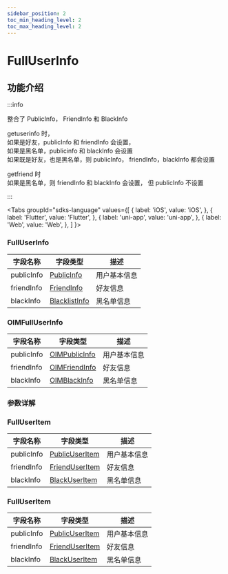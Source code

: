 ```yaml
---
sidebar_position: 2
toc_min_heading_level: 2
toc_max_heading_level: 2
---
```


# FullUserInfo

## 功能介绍

:::info

整合了 PublicInfo， FriendInfo 和 BlackInfo

getuserinfo 时，  
 如果是好友，publicInfo 和 friendInfo 会设置，  
 如果是黑名单，publicinfo 和 blackInfo 会设置  
 如果既是好友，也是黑名单，则 publicInfo， friendInfo，blackInfo 都会设置

getfriend 时  
 如果是黑名单，则 friendInfo 和 blackInfo 会设置， 但 publicInfo 不设置

:::

<Tabs
groupId="sdks-language"
values={[
{ label: 'iOS', value: 'iOS', },
{ label: 'Flutter', value: 'Flutter', },
{ label: 'uni-app', value: 'uni-app', },
{ label: 'Web', value: 'Web', },
]
}>

<TabItem value="Flutter">

### FullUserInfo

| 字段名称         | 字段类型                                               | 描述                                                   |
| ---------------- | ------------------------------------------------------ | ------------------------------------------------------ |
| publicInfo       | [PublicInfo](docs/sdks/class/user/publicInfo.mdx)   | 用户基本信息|
| friendInfo       | [FriendInfo](docs/sdks/class/friend/friendInfo.mdx) | 好友信息   |
| blackInfo        | [BlacklistInfo](docs/sdks/class/friend/blackInfo.mdx)   | 黑名单信息 |

</TabItem>

<TabItem value="iOS">

### OIMFullUserInfo

| 字段名称         | 字段类型                                               | 描述                                                   |
| ---------------- | ------------------------------------------------------ | ------------------------------------------------------ |
| publicInfo       | [OIMPublicInfo](docs/sdks/class/user/publicInfo.mdx)   | 用户基本信息|
| friendInfo       | [OIMFriendInfo](docs/sdks/class/friend/friendInfo.mdx) | 好友信息   |
| blackInfo        | [OIMBlackInfo](docs/sdks/class/friend/blackInfo.mdx)   | 黑名单信息 |

</TabItem>

<TabItem value="Android">

### 参数详解

</TabItem>

<TabItem value="Web">

### FullUserItem

| 字段名称   | 字段类型                                                | 描述                                                   |
| ---------- | ------------------------------------------------------- | ------------------------------------------------------ |
| publicInfo | [PublicUserItem](docs/sdks/class/user/publicInfo.mdx)   | 用户基本信息|
| friendInfo | [FriendUserItem](docs/sdks/class/friend/friendInfo.mdx) | 好友信息   |
| blackInfo  | [BlackUserItem](docs/sdks/class/friend/blackInfo.mdx)   | 黑名单信息 |

</TabItem>

<TabItem value="uni-app">

### FullUserItem

| 字段名称   | 字段类型                                                | 描述                                                   |
| ---------- | ------------------------------------------------------- | ------------------------------------------------------ |
| publicInfo | [PublicUserItem](docs/sdks/class/user/publicInfo.mdx)   | 用户基本信息|
| friendInfo | [FriendUserItem](docs/sdks/class/friend/friendInfo.mdx) | 好友信息   |
| blackInfo  | [BlackUserItem](docs/sdks/class/friend/blackInfo.mdx)   | 黑名单信息 |

</TabItem>

</Tabs>

